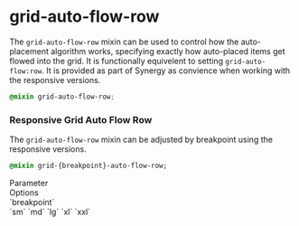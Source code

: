 
<Meta title="Docs/Developers/Mixins/Grid/grid-auto-flow-row"/>

# grid-auto-flow-row

The `grid-auto-flow-row` mixin can be used to control how the auto-placement algorithm works, specifying exactly how auto-placed items get flowed into the grid. It is functionally equivelent to setting `grid-auto-flow:row`. It is provided as part of Synergy as convience when working with the responsive versions.

```css
@mixin grid-auto-flow-row;
```

### Responsive Grid Auto Flow Row

The `grid-auto-flow-row` mixin can be adjusted by breakpoint using the responsive versions.

```css
@mixin grid-{breakpoint}-auto-flow-row;
```

<div className="table margin-bottom">
    <div>
        <div>Parameter</div>
        <div>Options</div>
    </div>
    <div>
        <div>`breakpoint`</div>
        <div>`sm` `md` `lg` `xl` `xxl`</div>
    </div>
</div>